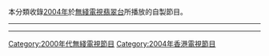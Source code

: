 本分類收錄[[2004年|2004年]]於[[無綫電視|無綫電視]][[翡翠台|翡翠台]]所播放的自製節目。

----

{{cat year nav
| year = 2004
| cat = 無綫電視節目
| sortkey = 無綫電視節目
| article = 無綫電視節目
| in = 
}}
----

[[Category:2000年代無綫電視節目|Category:2000年代無綫電視節目]]
[[Category:2004年香港電視節目|Category:2004年香港電視節目]]